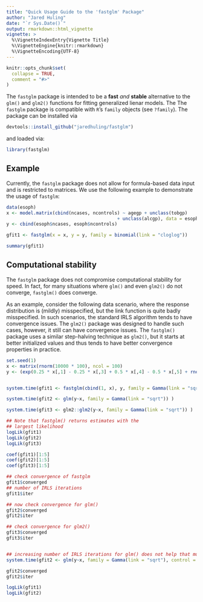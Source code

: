 ```yaml
---
title: "Quick Usage Guide to the 'fastglm' Package"
author: "Jared Huling"
date: "`r Sys.Date()`"
output: rmarkdown::html_vignette
vignette: >
  %\VignetteIndexEntry{Vignette Title}
  %\VignetteEngine{knitr::rmarkdown}
  %\VignetteEncoding{UTF-8}
---
```


```r
knitr::opts_chunk$set(
  collapse = TRUE,
  comment = "#>"
)
```

The `fastglm` package is intended to be a **fast** *and* **stable** alternative to the `glm()` and `glm2()` functions for fitting generalized lienar models. The The `fastglm` package is compatible with `R`'s `family` objects (see `?family`). The package can be installed via

```r
devtools::install_github("jaredhuling/fastglm")
```

and loaded via:

```r
library(fastglm)
```


## Example

Currently, the `fastglm` package does not allow for formula-based data input and is restricted to matrices. We use the following example to demonstrate the usage of `fastglm`:

```r
data(esoph)
x <- model.matrix(cbind(ncases, ncontrols) ~ agegp + unclass(tobgp)
                                         + unclass(alcgp), data = esoph)
y <- cbind(esoph$ncases, esoph$ncontrols)

gfit1 <- fastglm(x = x, y = y, family = binomial(link = "cloglog"))

summary(gfit1)
```


## Computational stability 

The `fastglm` package does not compromise computational stability for speed. In fact, for many situations where `glm()` and even `glm2()` do not converge, `fastglm()` does converge.

As an example, consider the following data scenario, where the response distribution is (mildly) misspecified, but the link function is quite badly misspecified. In such scenarios, the standard IRLS algorithm tends to have convergence issues. The `glm2()` package was designed to handle such cases, however, it still can have convergence issues. The `fastglm()` package uses a similar step-halving technique as `glm2()`, but it starts at better initialized values and thus tends to have better convergence properties in practice. 

```r
set.seed(1)
x <- matrix(rnorm(10000 * 100), ncol = 100)
y <- (exp(0.25 * x[,1] - 0.25 * x[,3] + 0.5 * x[,4] - 0.5 * x[,5] + rnorm(10000)) ) + 0.1


system.time(gfit1 <- fastglm(cbind(1, x), y, family = Gamma(link = "sqrt")))

system.time(gfit2 <- glm(y~x, family = Gamma(link = "sqrt")) )

system.time(gfit3 <- glm2::glm2(y~x, family = Gamma(link = "sqrt")) )

## Note that fastglm() returns estimates with the
## largest likelihood
logLik(gfit1)
logLik(gfit2)
logLik(gfit3)

coef(gfit1)[1:5]
coef(gfit2)[1:5]
coef(gfit3)[1:5]

## check convergence of fastglm
gfit1$converged
## number of IRLS iterations
gfit1$iter

## now check convergence for glm()
gfit2$converged
gfit2$iter

## check convergence for glm2()
gfit3$converged
gfit3$iter


## increasing number of IRLS iterations for glm() does not help that much
system.time(gfit2 <- glm(y~x, family = Gamma(link = "sqrt"), control = list(maxit = 100)) )

gfit2$converged
gfit2$iter

logLik(gfit1)
logLik(gfit2)

```


